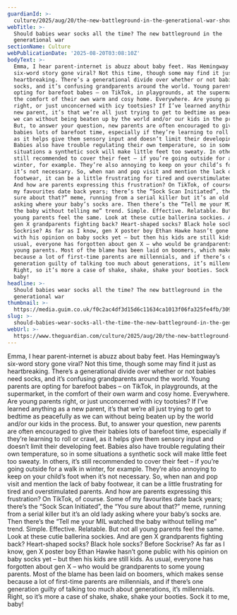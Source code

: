 ```yaml
---
guardianId: >-
  culture/2025/aug/20/the-new-battleground-in-the-generational-war-should-babies-wear-socks
webTitle: >-
  Should babies wear socks all the time? The new battleground in the
  generational war
sectionName: Culture
webPublicationDate: '2025-08-20T03:08:10Z'
bodyText: >-
  Emma, I hear parent-internet is abuzz about baby feet. Has Hemingway’s
  six-word story gone viral? Not this time, though some may find it just as
  heartbreaking. There’s a generational divide over whether or not babies need
  socks, and it’s confusing grandparents around the world. Young parents are
  opting for barefoot babes – on TikTok, in playgrounds, at the supermarket, in
  the comfort of their own warm and cosy home. Everywhere. Are young parents
  right, or just unconcerned with icy tootsies? If I’ve learned anything as a
  new parent, it’s that we’re all just trying to get to bedtime as peacefully as
  we can without being beaten up by the world and/or our kids in the process.
  But, to answer your question, new parents are often encouraged to give their
  babies lots of barefoot time, especially if they’re learning to roll or crawl,
  as it helps give them sensory input and doesn’t limit their developing feet.
  Babies also have trouble regulating their own temperature, so in some
  situations a synthetic sock will make little feet too sweaty. In others, it’s
  still recommended to cover their feet – if you’re going outside for a walk in
  winter, for example. They’re also annoying to keep on your child’s foot when
  it’s not necessary. So, when nan and pop visit and mention the lack of baby
  footwear, it can be a little frustrating for tired and overstimulated parents.
  And how are parents expressing this frustration? On TikTok, of course. Some of
  my favourites date back years; there’s the “Sock Scan Initiated”, the “You
  sure about that?” meme, running from a serial killer but it’s an old lady
  asking where your baby’s socks are. Then there’s the “Tell me your MIL watched
  the baby without telling me” trend. Simple. Effective. Relatable. But not all
  young parents feel the same. Look at these cutie ballerina sockies. And are
  gen X grandparents fighting back? Heart-shaped socks? Black hole socks? Before
  Sockrise? As far as I know, gen X poster boy Ethan Hawke hasn’t gone public
  with his opinion on baby socks yet – but then his kids are still kids. As
  usual, everyone has forgotten about gen X – who would be grandparents to some
  young parents. Most of the blame has been laid on boomers, which makes sense
  because a lot of first-time parents are millennials, and if there’s one
  generation guilty of talking too much about generations, it’s millennials.
  Right, so it’s more a case of shake, shake, shake your booties. Sock it to me,
  baby!
headline: >-
  Should babies wear socks all the time? The new battleground in the
  generational war
thumbnail: >-
  https://media.guim.co.uk/f0c2ac4df3d15d6c11634ca1013f06fa325fe4fb/309_0_3560_2848/500.jpg
slug: >-
  should-babies-wear-socks-all-the-time-the-new-battleground-in-the-generational-war
webUrl: >-
  https://www.theguardian.com/culture/2025/aug/20/the-new-battleground-in-the-generational-war-should-babies-wear-socks
---
```

Emma, I hear parent-internet is abuzz about baby feet. Has Hemingway’s six-word story gone viral? Not this time, though some may find it just as heartbreaking. There’s a generational divide over whether or not babies need socks, and it’s confusing grandparents around the world. Young parents are opting for barefoot babes – on TikTok, in playgrounds, at the supermarket, in the comfort of their own warm and cosy home. Everywhere. Are young parents right, or just unconcerned with icy tootsies? If I’ve learned anything as a new parent, it’s that we’re all just trying to get to bedtime as peacefully as we can without being beaten up by the world and/or our kids in the process. But, to answer your question, new parents are often encouraged to give their babies lots of barefoot time, especially if they’re learning to roll or crawl, as it helps give them sensory input and doesn’t limit their developing feet. Babies also have trouble regulating their own temperature, so in some situations a synthetic sock will make little feet too sweaty. In others, it’s still recommended to cover their feet – if you’re going outside for a walk in winter, for example. They’re also annoying to keep on your child’s foot when it’s not necessary. So, when nan and pop visit and mention the lack of baby footwear, it can be a little frustrating for tired and overstimulated parents. And how are parents expressing this frustration? On TikTok, of course. Some of my favourites date back years; there’s the “Sock Scan Initiated”, the “You sure about that?” meme, running from a serial killer but it’s an old lady asking where your baby’s socks are. Then there’s the “Tell me your MIL watched the baby without telling me” trend. Simple. Effective. Relatable. But not all young parents feel the same. Look at these cutie ballerina sockies. And are gen X grandparents fighting back? Heart-shaped socks? Black hole socks? Before Sockrise? As far as I know, gen X poster boy Ethan Hawke hasn’t gone public with his opinion on baby socks yet – but then his kids are still kids. As usual, everyone has forgotten about gen X – who would be grandparents to some young parents. Most of the blame has been laid on boomers, which makes sense because a lot of first-time parents are millennials, and if there’s one generation guilty of talking too much about generations, it’s millennials. Right, so it’s more a case of shake, shake, shake your booties. Sock it to me, baby!
